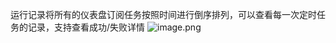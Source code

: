 运行记录将所有的仪表盘订阅任务按照时间进行倒序排列，可以查看每一次定时任务的记录，支持查看成功/失败详情
![image.png](https://dn-odum9helk.qbox.me/FplpVCQu3D6bX2WZfeex22h18yhr)